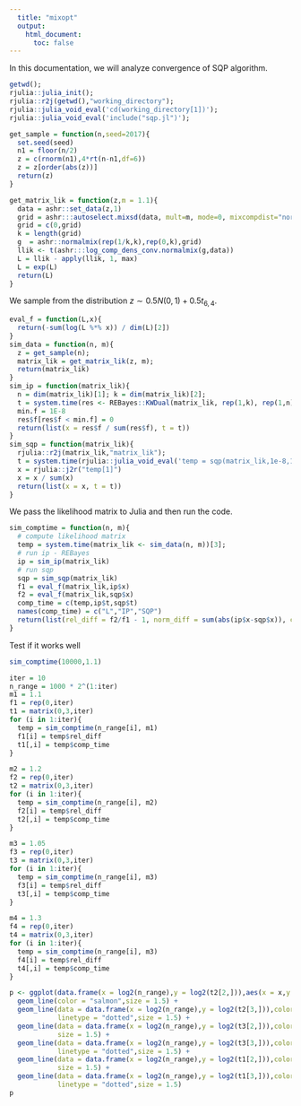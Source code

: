 ```yaml
---
  title: "mixopt"
  output:
    html_document:
      toc: false
---
```


In this documentation, we will analyze convergence of SQP algorithm.

```r
getwd();
rjulia::julia_init();
rjulia::r2j(getwd(),"working_directory");
rjulia::julia_void_eval('cd(working_directory[1])');
rjulia::julia_void_eval('include("sqp.jl")');
```

```r
get_sample = function(n,seed=2017){
  set.seed(seed)
  n1 = floor(n/2)
  z = c(rnorm(n1),4*rt(n-n1,df=6))
  z = z[order(abs(z))]
  return(z)
}

get_matrix_lik = function(z,m = 1.1){
  data = ashr::set_data(z,1)
  grid = ashr:::autoselect.mixsd(data, mult=m, mode=0, mixcompdist="normal", grange=c(-Inf,Inf))
  grid = c(0,grid)
  k = length(grid)
  g  = ashr::normalmix(rep(1/k,k),rep(0,k),grid)
  llik <- t(ashr:::log_comp_dens_conv.normalmix(g,data))
  L = llik - apply(llik, 1, max)
  L = exp(L)
  return(L)
}
```

We sample from the distribution $z\sim 0.5 N(0,1) + 0.5 t_{6,4}$.

```r
eval_f = function(L,x){
  return(-sum(log(L %*% x)) / dim(L)[2])
}
sim_data = function(n, m){
  z = get_sample(n);
  matrix_lik = get_matrix_lik(z, m);
  return(matrix_lik)
}
sim_ip = function(matrix_lik){
  n = dim(matrix_lik)[1]; k = dim(matrix_lik)[2];
  t = system.time(res <- REBayes::KWDual(matrix_lik, rep(1,k), rep(1,n)/n))[3]
  min.f = 1E-8
  res$f[res$f < min.f] = 0
  return(list(x = res$f / sum(res$f), t = t))
}
sim_sqp = function(matrix_lik){
  rjulia::r2j(matrix_lik,"matrix_lik");
  t = system.time(rjulia::julia_void_eval('temp = sqp(matrix_lik,1e-8,1e-8,1e-3)'))[3];
  x = rjulia::j2r("temp[1]")
  x = x / sum(x)
  return(list(x = x, t = t))
}
```

We pass the likelihood matrix to Julia and then run the code.

```r
sim_comptime = function(n, m){
  # compute likelihood matrix
  temp = system.time(matrix_lik <- sim_data(n, m))[3];
  # run ip - REBayes
  ip = sim_ip(matrix_lik)
  # run sqp
  sqp = sim_sqp(matrix_lik)
  f1 = eval_f(matrix_lik,ip$x)
  f2 = eval_f(matrix_lik,sqp$x)
  comp_time = c(temp,ip$t,sqp$t)
  names(comp_time) = c("L","IP","SQP")
  return(list(rel_diff = f2/f1 - 1, norm_diff = sum(abs(ip$x-sqp$x)), comp_time = comp_time))
}
```

Test if it works well

```r
sim_comptime(10000,1.1)
```


```r
iter = 10
n_range = 1000 * 2^(1:iter)
m1 = 1.1
f1 = rep(0,iter)
t1 = matrix(0,3,iter)
for (i in 1:iter){
  temp = sim_comptime(n_range[i], m1)
  f1[i] = temp$rel_diff
  t1[,i] = temp$comp_time
}
```

```r
m2 = 1.2
f2 = rep(0,iter)
t2 = matrix(0,3,iter)
for (i in 1:iter){
  temp = sim_comptime(n_range[i], m2)
  f2[i] = temp$rel_diff
  t2[,i] = temp$comp_time
}
```

```r
m3 = 1.05
f3 = rep(0,iter)
t3 = matrix(0,3,iter)
for (i in 1:iter){
  temp = sim_comptime(n_range[i], m3)
  f3[i] = temp$rel_diff
  t3[,i] = temp$comp_time
}
```

```r
m4 = 1.3
f4 = rep(0,iter)
t4 = matrix(0,3,iter)
for (i in 1:iter){
  temp = sim_comptime(n_range[i], m3)
  f4[i] = temp$rel_diff
  t4[,i] = temp$comp_time
}
```

```r
p <- ggplot(data.frame(x = log2(n_range),y = log2(t2[2,])),aes(x = x,y = y)) +
  geom_line(color = "salmon",size = 1.5) +
  geom_line(data = data.frame(x = log2(n_range),y = log2(t2[3,])),color = "salmon",
            linetype = "dotted",size = 1.5) +
  geom_line(data = data.frame(x = log2(n_range),y = log2(t3[2,])),color = "darkblue",
            size = 1.5) +
  geom_line(data = data.frame(x = log2(n_range),y = log2(t3[3,])),color = "darkblue",
            linetype = "dotted",size = 1.5) +
  geom_line(data = data.frame(x = log2(n_range),y = log2(t1[2,])),color = "orange",
            size = 1.5) +
  geom_line(data = data.frame(x = log2(n_range),y = log2(t1[3,])),color = "orange",
            linetype = "dotted",size = 1.5)
p
```